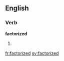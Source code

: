 
==English==

===Verb===
'''factorized'''

# {{past of|[[factorize]]}}

[[fr:factorized]]
[[sv:factorized]]